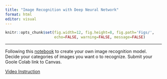 ```yaml
---
title: "Image Recognition with Deep Neural Network"
format: html
editor: visual
---
```


```r
knitr::opts_chunk$set(fig.width=12, fig.height=8, fig.path='Figs/',
                      echo=FALSE, warning=FALSE, message=FALSE)
```

------------------------------------------------------------------------

Following this [notebook](https://colab.research.google.com/drive/1w08iZYxummujaJ3u_NRBWKQxPpF3BL2H?authuser=1) to create your own image recognition model. Decide your categories of images you want o to recognize. Submit your Goole Colab link to Canvas.

[Video Instruction](https://bryant.hosted.panopto.com/Panopto/Pages/Viewer.aspx?id=9642c71d-9bbd-48f7-817a-b0b9000abea1)
